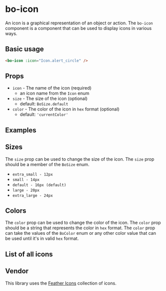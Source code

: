 
<Meta
  title="Components/bo-icon"
  component={BoIconStories.BoIcon}
/>

# bo-icon

An icon is a graphical representation of an object or action. The `bo-icon` component is a component that can be used to display icons in various ways.

## Basic usage

```html
<bo-icon :icon="Icon.alert_circle" />
```

## Props

- `icon` - The name of the icon (required)
  - an icon name from the `Icon` enum
- `size` - The size of the icon (optional)
  - default: `BoSize.default`
- `color` - The color of the icon in `hex` format (optional)
  - default: `'currentColor'`

## Examples

<Canvas of={BoIconStories.Example} />
<Controls of={BoIconStories.Example} />

## Sizes

The `size` prop can be used to change the size of the icon. The `size` prop should be a member of the `BoSize` enum.

- `extra_small - 12px`
- `small - 14px`
- `default - 16px (default)`
- `large - 20px`
- `extra_large - 24px`

<Canvas of={BoIconStories.Sizes} />

## Colors

The `color` prop can be used to change the color of the icon. The `color` prop should be a string that represents the color in `hex` format.
The `color` prop can take the values of the `BoColor` enum or any other color value that can be used until it's in valid `hex` format.

<Canvas of={BoIconStories.Colors} />

## List of all icons

<Canvas of={BoIconStories.AllIcons} />

## Vendor

This library uses the [Feather Icons](https://feathericons.com/) collection of icons.
